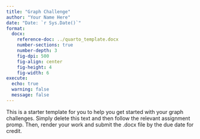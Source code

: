 ```yaml
---
title: "Graph Challenge"
author: "Your Name Here"
date: "Date: `r Sys.Date()`"
format: 
  docx:
    reference-doc: ../quarto_template.docx
    number-sections: true
    number-depth: 3
    fig-dpi: 500
    fig-align: center
    fig-height: 4
    fig-width: 6
execute: 
  echo: true
  warning: false
  message: false
---
```


This is a starter template for you to help you get started with your graph challenges. Simply delete this text and then follow the relevant assignment promp. Then, render your work and submit the .docx file by the due date for credit.

